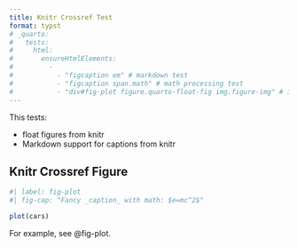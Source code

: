 ```yaml
---
title: Knitr Crossref Test
format: typst
# _quarto:
#   tests:
#     html:
#       ensureHtmlElements:
#         - 
#           - "figcaption em" # markdown test
#           - "figcaption span.math" # math processing test
#           - "div#fig-plot figure.quarto-float-fig img.figure-img" # image
---
```



This tests:

- float figures from knitr
- Markdown support for captions from knitr

## Knitr Crossref Figure

```r
#| label: fig-plot
#| fig-cap: "Fancy _caption_ with math: $e=mc^2$"

plot(cars)
```

For example, see @fig-plot.